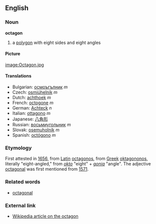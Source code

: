 ==English==
===Noun===
'''octagon'''

#a [[polygon]] with eight sides and eight angles

====Picture====

[[image:Octagon.jpg]]

====Translations====
*Bulgarian: [[осмоъгълник]] ''m''
*Czech: [[osmiúhelník]]  ''m''
*Dutch: [[achthoek]] ''m''
*French: [[octogone]] ''m''
*German: [[Achteck]] ''n''
*Italian: [[ottagono]] ''m''
*Japanese: [[八角形]]
*Russian: [[восьмиугольник]] ''m''
*Slovak: [[osemuholník]]  ''m''
*Spanish: [[octógono]] ''m''

===Etymology===
First attested in [[1656]], from [[Latin]] [[octagonos]], from [[Greek]] [[oktagononos]], literally "eight-angled," from ''[[okto]]'' "eight" + ''[[gonia]]'' "angle". The adjective [[octagonal]] was first mentioned from [[1571]].

===Related words===

*[[octagonal]]

===External link===
*[[w:octagon|Wikipedia article on the octagon]]